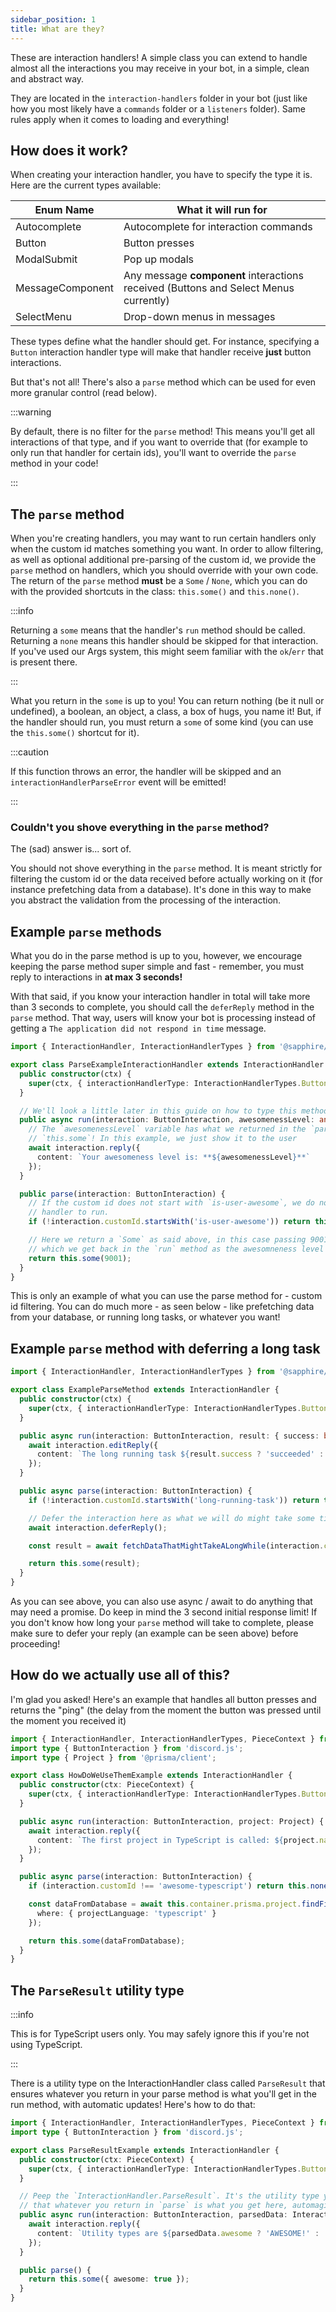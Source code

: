 ```yaml
---
sidebar_position: 1
title: What are they?
---
```


These are interaction handlers! A simple class you can extend to handle almost all the interactions you may receive in
your bot, in a simple, clean and abstract way.

They are located in the `interaction-handlers` folder in your bot (just like how you most likely have a `commands`
folder or a `listeners` folder). Same rules apply when it comes to loading and everything!

## How does it work?

When creating your interaction handler, you have to specify the type it is. Here are the current types available:

| Enum Name        | What it will run for                                                                 |
| ---------------- | ------------------------------------------------------------------------------------ |
| Autocomplete     | Autocomplete for interaction commands                                                |
| Button           | Button presses                                                                       |
| ModalSubmit      | Pop up modals                                                                        |
| MessageComponent | Any message **component** interactions received (Buttons and Select Menus currently) |
| SelectMenu       | Drop-down menus in messages                                                          |

These types define what the handler should get. For instance, specifying a `Button` interaction handler type will make
that handler receive **just** button interactions.

But that's not all! There's also a `parse` method which can be used for even more granular control (read below).

:::warning

By default, there is no filter for the `parse` method! This means you'll get all interactions of that type, and if you
want to override that (for example to only run that handler for certain ids), you'll want to override the `parse` method
in your code!

:::

## The `parse` method

When you're creating handlers, you may want to run certain handlers only when the custom id matches something you want.
In order to allow filtering, as well as optional additional pre-parsing of the custom id, we provide the `parse` method
on handlers, which you should override with your own code. The return of the `parse` method **must** be a `Some` /
`None`, which you can do with the provided shortcuts in the class: `this.some()` and `this.none()`.

:::info

Returning a `some` means that the handler's `run` method should be called. Returning a `none` means this handler should
be skipped for that interaction. If you've used our Args system, this might seem familiar with the `ok`/`err` that is
present there.

:::

What you return in the `some` is up to you! You can return nothing (be it null or undefined), a boolean, an object, a
class, a box of hugs, you name it! But, if the handler should run, you must return a `some` of some kind (you can use
the `this.some()` shortcut for it).

:::caution

If this function throws an error, the handler will be skipped and an `interactionHandlerParseError` event will be
emitted!

:::

### Couldn't you shove everything in the `parse` method?

The (sad) answer is... sort of.

You should not shove everything in the `parse` method. It is meant strictly for filtering the custom id or the data
received before actually working on it (for instance prefetching data from a database). It's done in this way to make
you abstract the validation from the processing of the interaction.

## Example `parse` methods

What you do in the parse method is up to you, however, we encourage keeping the parse method super simple and fast -
remember, you must reply to interactions in **at max 3 seconds!**

With that said, if you know your interaction handler in total will take more than 3 seconds to complete, you should call
the `deferReply` method in the `parse` method. That way, users will know your bot is processing instead of getting a
`The application did not respond in time` message.

```typescript ts2esm2cjs
import { InteractionHandler, InteractionHandlerTypes } from '@sapphire/framework';

export class ParseExampleInteractionHandler extends InteractionHandler {
  public constructor(ctx) {
    super(ctx, { interactionHandlerType: InteractionHandlerTypes.Button });
  }

  // We'll look a little later in this guide on how to type this method, but for now, we'll type it as any.
  public async run(interaction: ButtonInteraction, awesomenessLevel: any) {
    // The `awesomenessLevel` variable has what we returned in the `parse` method's
    // `this.some`! In this example, we just show it to the user
    await interaction.reply({
      content: `Your awesomeness level is: **${awesomenessLevel}**`
    });
  }

  public parse(interaction: ButtonInteraction) {
    // If the custom id does not start with `is-user-awesome`, we do not want this
    // handler to run.
    if (!interaction.customId.startsWith('is-user-awesome')) return this.none();

    // Here we return a `Some` as said above, in this case passing 9001 to it
    // which we get back in the `run` method as the awesomneness level
    return this.some(9001);
  }
}
```

This is only an example of what you can use the parse method for - custom id filtering. You can do much more - as seen
below - like prefetching data from your database, or running long tasks, or whatever you want!

## Example `parse` method with deferring a long task

```typescript ts2esm2cjs
import { InteractionHandler, InteractionHandlerTypes } from '@sapphire/framework';

export class ExampleParseMethod extends InteractionHandler {
  public constructor(ctx) {
    super(ctx, { interactionHandlerType: InteractionHandlerTypes.Button });
  }

  public async run(interaction: ButtonInteraction, result: { success: boolean }) {
    await interaction.editReply({
      content: `The long running task ${result.success ? 'succeeded' : 'failed'}!`
    });
  }

  public async parse(interaction: ButtonInteraction) {
    if (!interaction.customId.startsWith('long-running-task')) return this.none();

    // Defer the interaction here as what we will do might take some time
    await interaction.deferReply();

    const result = await fetchDataThatMightTakeALongWhile(interaction.customId);

    return this.some(result);
  }
}
```

As you can see above, you can also use async / await to do anything that may need a promise. Do keep in mind the 3
second initial response limit! If you don't know how long your `parse` method will take to complete, please make sure to
defer your reply (an example can be seen above) before proceeding!

## How do we actually use all of this?

I'm glad you asked! Here's an example that handles all button presses and returns the "ping" (the delay from the moment
the button was pressed until the moment you received it)

```typescript ts2esm2cjs
import { InteractionHandler, InteractionHandlerTypes, PieceContext } from '@sapphire/framework';
import type { ButtonInteraction } from 'discord.js';
import type { Project } from '@prisma/client';

export class HowDoWeUseThemExample extends InteractionHandler {
  public constructor(ctx: PieceContext) {
    super(ctx, { interactionHandlerType: InteractionHandlerTypes.Button });
  }

  public async run(interaction: ButtonInteraction, project: Project) {
    await interaction.reply({
      content: `The first project in TypeScript is called: ${project.name}`
    });
  }

  public async parse(interaction: ButtonInteraction) {
    if (interaction.customId !== 'awesome-typescript') return this.none();

    const dataFromDatabase = await this.container.prisma.project.findFirst({
      where: { projectLanguage: 'typescript' }
    });

    return this.some(dataFromDatabase);
  }
}
```

## The `ParseResult` utility type

:::info

This is for TypeScript users only. You may safely ignore this if you're not using TypeScript.

:::

There is a utility type on the InteractionHandler class called `ParseResult` that ensures whatever you return in your
parse method is what you'll get in the run method, with automatic updates! Here's how to do that:

```typescript ts2esm2cjs
import { InteractionHandler, InteractionHandlerTypes, PieceContext } from '@sapphire/framework';
import type { ButtonInteraction } from 'discord.js';

export class ParseResultExample extends InteractionHandler {
  public constructor(ctx: PieceContext) {
    super(ctx, { interactionHandlerType: InteractionHandlerTypes.Button });
  }

  // Peep the `InteractionHandler.ParseResult`. It's the utility type you can use to ensure
  // that whatever you return in `parse` is what you get here, automagically! (works with Promises too!)
  public async run(interaction: ButtonInteraction, parsedData: InteractionHandler.ParseResult<this>): void {
    await interaction.reply({
      content: `Utility types are ${parsedData.awesome ? 'AWESOME!' : 'still awesome'}`
    });
  }

  public parse() {
    return this.some({ awesome: true });
  }
}
```
